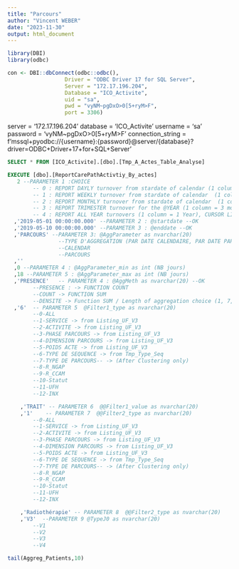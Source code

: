 ```yaml
---
title: "Parcours"
author: "Vincent WEBER"
date: "2023-11-30"
output: html_document
---
```



```r
library(DBI)
library(odbc)

con <- DBI::dbConnect(odbc::odbc(),
                  Driver = "ODBC Driver 17 for SQL Server",
                  Server = "172.17.196.204",
                  Database = "ICO_Activite",
                  uid = "sa",
                  pwd = "vyNM~pgDxO>0[5+ryM>F",
                  port = 3306)
```
server = '172.17.196.204'
    database = 'ICO_Activite'
    username = 'sa'
    password = 'vyNM~pgDxO>0[5+ryM>F'
    connection_string = f'mssql+pyodbc://{username}:{password}@{server}/{database}?driver=ODBC+Driver+17+for+SQL+Server'
    

```sql
SELECT * FROM [ICO_Activite].[dbo].[Tmp_A_Actes_Table_Analyse]
```

```sql
EXECUTE [dbo].[ReportCarePathActivtiy_By_actes] 
   2 --PARAMETER 1 :CHOICE
   		-- 0 : REPORT DAYLY turnover from stardate of calendar (1 column = 1 DAY), CURSOR LINES ARE DAYS
		-- 1 : REPORT WEEKLY turnover from stardate of calendar  (1 column = 1 WEEK), CURSOR LINES ARE WEEKS
		-- 2 : REPORT MONTHLY turnover from stardate of calendar  (1 column = 1 month), CURSOR LINES ARE MONTHS
		-- 3 : REPORT TRIMESTER turnover for the @YEAR (1 column = 3 months), CURSOR LINES ARE TRIMESTERS
		-- 4 : REPORT ALL YEAR turnovers (1 column = 1 Year), CURSOR LINES ARE YEARS
  ,'2019-05-01 00:00:00.000' --PARAMETER 2 : @startdate --OK
  ,'2019-05-10 00:00:00.000' --PARAMETER 3 : @enddate --OK
  ,'PARCOURS' --PARAMETER 3: @AggParameter as nvarchar(20)
				--TYPE D'AGGREGATION (PAR DATE CALENDAIRE, PAR DATE PARCOURS)
				--CALENDAR
				--PARCOURS
  ,''
  ,0 --PARAMETER 4 : @AggParameter_min as int (NB jours)
  ,18 --PARAMETER 5 : @AggParameter_max as int (NB jours)
  ,'PRESENCE'	-- PARAMETER 4 : @AggMeth as nvarchar(20) --OK
		--PRESENCE : -> FUNCTION COUNT
		--COUNT -> FUNCTION SUM
		--DENSITE -> Function SUM / Length of aggregation choice (1, 7, 30.41 , 365.25)
  ,'6'	-- PARAMETER 5  @Filter1_type as nvarchar(20)
		--0-ALL
		--1-SERVICE -> from Listing_UF_V3
		--2-ACTIVITE -> from Listing_UF_V3
		--3-PHASE PARCOURS -> from Listing_UF_V3
		--4-DIMENSION PARCOURS -> from Listing_UF_V3
		--5-POIDS ACTE -> from Listing_UF_V3
		--6-TYPE DE SEQUENCE -> from Tmp_Type_Seq
		--7-TYPE DE PARCOURS-- -> (After Clustering only)
		--8-R_NGAP
		--9-R_CCAM
		--10-Statut
		--11-UFH
		--12-INX

	,'TRAIT' -- PARAMETER 6  @@Filter1_value as nvarchar(20)
	,'1'	-- PARAMETER 7  @@Filter2_type as nvarchar(20)
		--0-ALL
		--1-SERVICE -> from Listing_UF_V3
		--2-ACTIVITE -> from Listing_UF_V3
		--3-PHASE PARCOURS -> from Listing_UF_V3
		--4-DIMENSION PARCOURS -> from Listing_UF_V3
		--5-POIDS ACTE -> from Listing_UF_V3
		--6-TYPE DE SEQUENCE -> from Tmp_Type_Seq
		--7-TYPE DE PARCOURS-- -> (After Clustering only)
		--8-R_NGAP
		--9-R_CCAM
		--10-Statut
		--11-UFH
		--12-INX

	,'Radiothérapie' -- PARAMETER 8  @@Filter2_type as nvarchar(20)
	,'V3'  --PARAMETER 9 @TypeJ0 as nvarchar(20)
		--V1
		--V2
		--V3
		--V4
```
    
```r
tail(Aggreg_Patients,10)
```
    
    